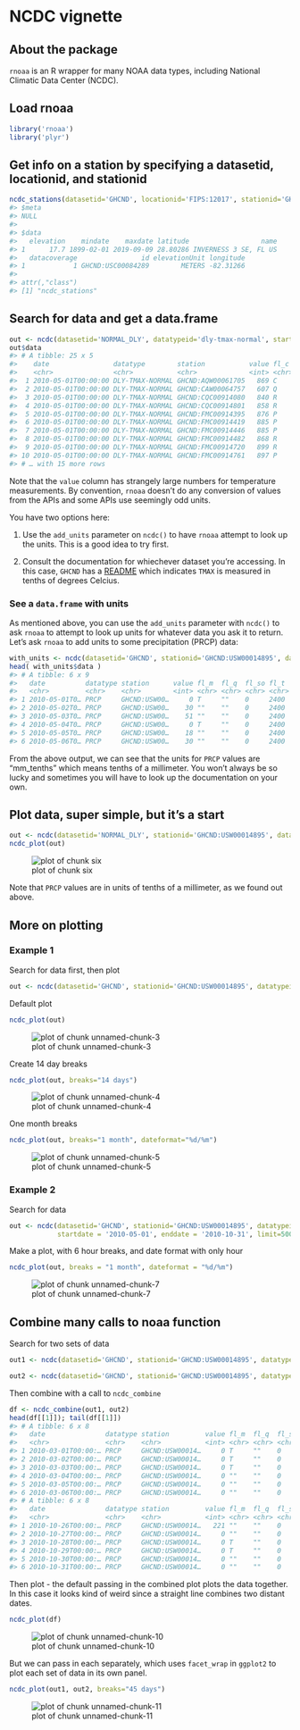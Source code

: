<!--
%\VignetteEngine{knitr::knitr}
%\VignetteIndexEntry{ncdc vignette}
%\VignetteEncoding{UTF-8}
-->



NCDC vignette
======

## About the package

`rnoaa` is an R wrapper for many NOAA data types, including National Climatic Data Center (NCDC).

## Load rnoaa


```r
library('rnoaa')
library('plyr')
```

## Get info on a station by specifying a datasetid, locationid, and stationid


```r
ncdc_stations(datasetid='GHCND', locationid='FIPS:12017', stationid='GHCND:USC00084289')
#> $meta
#> NULL
#> 
#> $data
#>   elevation    mindate    maxdate latitude                  name
#> 1      17.7 1899-02-01 2019-09-09 28.80286 INVERNESS 3 SE, FL US
#>   datacoverage                id elevationUnit longitude
#> 1            1 GHCND:USC00084289        METERS -82.31266
#> 
#> attr(,"class")
#> [1] "ncdc_stations"
```

## Search for data and get a data.frame


```r
out <- ncdc(datasetid='NORMAL_DLY', datatypeid='dly-tmax-normal', startdate = '2010-05-01', enddate = '2010-05-10')
out$data
#> # A tibble: 25 x 5
#>    date                datatype        station           value fl_c 
#>    <chr>               <chr>           <chr>             <int> <chr>
#>  1 2010-05-01T00:00:00 DLY-TMAX-NORMAL GHCND:AQW00061705   869 C    
#>  2 2010-05-01T00:00:00 DLY-TMAX-NORMAL GHCND:CAW00064757   607 Q    
#>  3 2010-05-01T00:00:00 DLY-TMAX-NORMAL GHCND:CQC00914080   840 R    
#>  4 2010-05-01T00:00:00 DLY-TMAX-NORMAL GHCND:CQC00914801   858 R    
#>  5 2010-05-01T00:00:00 DLY-TMAX-NORMAL GHCND:FMC00914395   876 P    
#>  6 2010-05-01T00:00:00 DLY-TMAX-NORMAL GHCND:FMC00914419   885 P    
#>  7 2010-05-01T00:00:00 DLY-TMAX-NORMAL GHCND:FMC00914446   885 P    
#>  8 2010-05-01T00:00:00 DLY-TMAX-NORMAL GHCND:FMC00914482   868 R    
#>  9 2010-05-01T00:00:00 DLY-TMAX-NORMAL GHCND:FMC00914720   899 R    
#> 10 2010-05-01T00:00:00 DLY-TMAX-NORMAL GHCND:FMC00914761   897 P    
#> # … with 15 more rows
```

Note that the `value` column has strangely large numbers for temperature measurements.
By convention, `rnoaa` doesn't do any conversion of values from the APIs and some APIs use seemingly odd units.

You have two options here:

1. Use the `add_units` parameter on `ncdc()` to have `rnoaa` attempt to look up the units. This is a good idea to try first.

2. Consult the documentation for whiechever dataset you're accessing. In this case, `GHCND` has a [README](https://www1.ncdc.noaa.gov/pub/data/ghcn/daily/readme.txt) which indicates `TMAX` is measured in tenths of degrees Celcius.

### See a `data.frame` with units

As mentioned above, you can use the `add_units` parameter with `ncdc()` to ask `rnoaa` to attempt to look up units for whatever data you ask it to return.
Let's ask `rnoaa` to add units to some precipitation (PRCP) data:


```r
with_units <- ncdc(datasetid='GHCND', stationid='GHCND:USW00014895', datatypeid='PRCP', startdate = '2010-05-01', enddate = '2010-10-31', limit=500, add_units = TRUE)
head( with_units$data )
#> # A tibble: 6 x 9
#>   date          datatype station      value fl_m  fl_q  fl_so fl_t  units  
#>   <chr>         <chr>    <chr>        <int> <chr> <chr> <chr> <chr> <chr>  
#> 1 2010-05-01T0… PRCP     GHCND:USW00…     0 T     ""    0     2400  mm_ten…
#> 2 2010-05-02T0… PRCP     GHCND:USW00…    30 ""    ""    0     2400  mm_ten…
#> 3 2010-05-03T0… PRCP     GHCND:USW00…    51 ""    ""    0     2400  mm_ten…
#> 4 2010-05-04T0… PRCP     GHCND:USW00…     0 T     ""    0     2400  mm_ten…
#> 5 2010-05-05T0… PRCP     GHCND:USW00…    18 ""    ""    0     2400  mm_ten…
#> 6 2010-05-06T0… PRCP     GHCND:USW00…    30 ""    ""    0     2400  mm_ten…
```
From the above output, we can see that the units for `PRCP` values are "mm_tenths" which means tenths of a millimeter.
You won't always be so lucky and sometimes you will have to look up the documentation on your own.

## Plot data, super simple, but it's a start


```r
out <- ncdc(datasetid='NORMAL_DLY', stationid='GHCND:USW00014895', datatypeid='dly-tmax-normal', startdate = '2010-01-01', enddate = '2010-12-10', limit = 300)
ncdc_plot(out)
```

![plot of chunk six](figure/six-1.png)

Note that `PRCP` values are in units of tenths of a millimeter, as we found out above.

## More on plotting

### Example 1

Search for data first, then plot


```r
out <- ncdc(datasetid='GHCND', stationid='GHCND:USW00014895', datatypeid='PRCP', startdate = '2010-05-01', enddate = '2010-10-31', limit=500)
```

Default plot


```r
ncdc_plot(out)
```

![plot of chunk unnamed-chunk-3](figure/unnamed-chunk-3-1.png)

Create 14 day breaks


```r
ncdc_plot(out, breaks="14 days")
```

![plot of chunk unnamed-chunk-4](figure/unnamed-chunk-4-1.png)

One month breaks


```r
ncdc_plot(out, breaks="1 month", dateformat="%d/%m")
```

![plot of chunk unnamed-chunk-5](figure/unnamed-chunk-5-1.png)

### Example 2

Search for data


```r
out <- ncdc(datasetid='GHCND', stationid='GHCND:USW00014895', datatypeid='PRCP',
            startdate = '2010-05-01', enddate = '2010-10-31', limit=500)
```

Make a plot, with 6 hour breaks, and date format with only hour


```r
ncdc_plot(out, breaks = "1 month", dateformat = "%d/%m")
```

![plot of chunk unnamed-chunk-7](figure/unnamed-chunk-7-1.png)

## Combine many calls to noaa function

Search for two sets of data


```r
out1 <- ncdc(datasetid='GHCND', stationid='GHCND:USW00014895', datatypeid='PRCP', startdate = '2010-03-01', enddate = '2010-05-31', limit=500)

out2 <- ncdc(datasetid='GHCND', stationid='GHCND:USW00014895', datatypeid='PRCP', startdate = '2010-09-01', enddate = '2010-10-31', limit=500)
```

Then combine with a call to `ncdc_combine`


```r
df <- ncdc_combine(out1, out2)
head(df[[1]]); tail(df[[1]])
#> # A tibble: 6 x 8
#>   date               datatype station         value fl_m  fl_q  fl_so fl_t 
#>   <chr>              <chr>    <chr>           <int> <chr> <chr> <chr> <chr>
#> 1 2010-03-01T00:00:… PRCP     GHCND:USW00014…     0 T     ""    0     2400 
#> 2 2010-03-02T00:00:… PRCP     GHCND:USW00014…     0 T     ""    0     2400 
#> 3 2010-03-03T00:00:… PRCP     GHCND:USW00014…     0 T     ""    0     2400 
#> 4 2010-03-04T00:00:… PRCP     GHCND:USW00014…     0 ""    ""    0     2400 
#> 5 2010-03-05T00:00:… PRCP     GHCND:USW00014…     0 ""    ""    0     2400 
#> 6 2010-03-06T00:00:… PRCP     GHCND:USW00014…     0 ""    ""    0     2400
#> # A tibble: 6 x 8
#>   date               datatype station         value fl_m  fl_q  fl_so fl_t 
#>   <chr>              <chr>    <chr>           <int> <chr> <chr> <chr> <chr>
#> 1 2010-10-26T00:00:… PRCP     GHCND:USW00014…   221 ""    ""    0     2400 
#> 2 2010-10-27T00:00:… PRCP     GHCND:USW00014…     0 ""    ""    0     2400 
#> 3 2010-10-28T00:00:… PRCP     GHCND:USW00014…     0 T     ""    0     2400 
#> 4 2010-10-29T00:00:… PRCP     GHCND:USW00014…     0 T     ""    0     2400 
#> 5 2010-10-30T00:00:… PRCP     GHCND:USW00014…     0 ""    ""    0     2400 
#> 6 2010-10-31T00:00:… PRCP     GHCND:USW00014…     0 ""    ""    0     2400
```

Then plot - the default passing in the combined plot plots the data together. In this case it looks kind of weird since a straight line combines two distant dates.


```r
ncdc_plot(df)
```

![plot of chunk unnamed-chunk-10](figure/unnamed-chunk-10-1.png)

But we can pass in each separately, which uses `facet_wrap` in `ggplot2` to plot each set of data in its own panel.


```r
ncdc_plot(out1, out2, breaks="45 days")
```

![plot of chunk unnamed-chunk-11](figure/unnamed-chunk-11-1.png)
